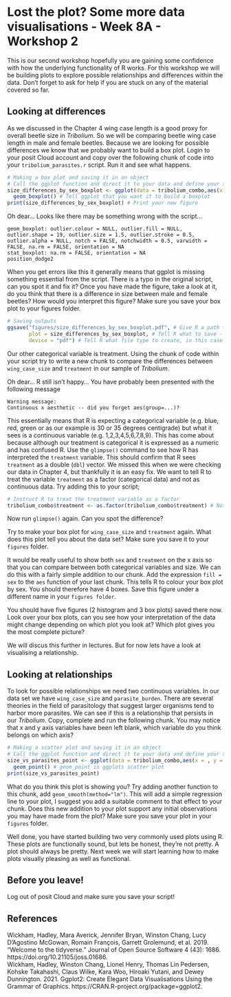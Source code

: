 # Lost the plot? Some more data visualisations - Week 8A - Workshop 2

This is our second workshop hopefully you are gaining some confidence with how the underlying functionality of R works. For this workshop we will be building plots to explore possible relationships and differences within the data. Don't forget to ask for help if you are stuck on any of the material covered so far.

## Looking at differences

As we discussed in the Chapter 4 wing case length is a good proxy for overall beetle size in _Tribolium_. So we will be comparing beetle wing case length in male and female beetles. Because we are looking for possible differences we know that we probably want to build a box plot. Login to your posit Cloud account and copy over the following chunk of code into your `tribolium_parasites.r` script. Run it and see what happens.

```r
# Making a box plot and saving it in an object
# Call the ggplot function and direct it to your data and define your x axis and y axis
size_differences_by_sex_boxplot <- ggplot(data = tribolium_combo,aes(x = sex, y wing_case_size)) + 
  geom_boxplot() # Tell ggplot that you want it to build a boxplot
print(size_differences_by_sex_boxplot) # Print your new figure
```

Oh dear... Looks like there may be something wrong with the script...

```
geom_boxplot: outlier.colour = NULL, outlier.fill = NULL, outlier.shape = 19, outlier.size = 1.5, outlier.stroke = 0.5, outlier.alpha = NULL, notch = FALSE, notchwidth = 0.5, varwidth = FALSE, na.rm = FALSE, orientation = NA
stat_boxplot: na.rm = FALSE, orientation = NA
position_dodge2 
```

When you get errors like this it generally means that ggplot is missing something essential from the script. There is a typo in the original script, can you spot it and fix it? Once you have made the figure, take a look at it, do you think that there is a difference in size between male and female beetles? How would you interpret this figure? Make sure you save your box plot to your figures folder. 

```r
# Saving outputs
ggsave("figures/size_differences_by_sex_boxplot.pdf", # Give R a path to save to and a file name
       plot = size_differences_by_sex_boxplot, # Tell R what to save - in this case your object
       device = "pdf") # Tell R what file type to create, in this case a pdf
```

Our other categorical variable is treatment. Using the chunk of code within your script try to write a new chunk to compare the differences between `wing_case_size` and `treatment` in our sample of _Tribolium_. 

Oh dear... R still isn't happy... You have probably been presented with the following message

```
Warning message:
Continuous x aesthetic -- did you forget aes(group=...)? 
```

This essentially means that R is expecting a categorical variable (e.g. blue, red, green or as our example is 30 or 35 degrees centigrade) but what it sees is a continuous variable (e.g. 1,2,3,4,5,6,7,8,9). This has come about because although our treatment is categorical it is expressed as a numeric and has confused R. Use the `glimpse()` command to see how R has interpreted the `treatment` variable. This should confirm that R sees `treatment` as a double (`dbl`) vector. We missed this when we were checking our data in Chapter 4, but thankfully it is an easy fix. We want to tell R to treat the variable `treatment` as a factor (categorical data) and not as continuous data. Try adding this to your script;

```r
# Instruct R to treat the treatment variable as a factor 
tribolium_combo$treatment <- as.factor(tribolium_combo$treatment) # Note this will edit your data frame
```

Now run `glimpse()` again. Can you spot the difference?

Try to make your box plot for `wing_case_size` and `treatment` again. What does this plot tell you about the data set? Make sure you save it to your `figures` folder. 

It would be really useful to show both `sex` and `treatment` on the x axis so that you can compare between both categorical variables and size. We can do this with a fairly simple addition to our chunk. Add the expression `fill = sex` to the `aes` function of your last chunk. This tells R to colour your box plot by sex. You should therefore have 4 boxes. Save this figure under a different name in your `figures folder`. 

You should have five figures (2 histogram and 3 box plots) saved there now. Look over your box plots, can you see how your interpretation of the data might change depending on which plot you look at? Which plot gives you the most complete picture? 

We will discus this further in lectures. But for now lets have a look at visualising a relationship. 

## Looking at relationships

To look for possible relationships we need two continuous variables. In our data set we have `wing_case_size` and `parasite_burden`. There are several theories in the field of parasitology that suggest larger organisms tend to harbor more parasites. We can see if this is a relationship that persists in our _Tribolium_. Copy, complete and run the following chunk. You may notice that x and y axis variables have been left blank, which variable do you think belongs on which axis?

```r
# Making a scatter plot and saving it in an object
# Call the ggplot function and direct it to your data and define your x axis and y axis
size_vs_parasites_point <- ggplot(data = tribolium_combo,aes(x = , y = )) + 
  geom_point() # geom_point is ggplots scatter plot
print(size_vs_parasites_point)
```

What do you think this plot is showing you? Try adding another function to this chunk, add `geom_smooth(method="lm")`. This will add a simple regression line to your plot, I suggest you add a suitable comment to that effect to your chunk. Does this new addition to your plot support any initial observations you may have made from the plot? Make sure you save your plot in your `figures` folder.

Well done, you have started building two very commonly used plots using R. These plots are functionally sound, but lets be honest, they're not pretty. A plot should always be pretty. Next week we will start learning how to make plots visually pleasing as well as functional. 

## Before you leave!

Log out of posit Cloud and make sure you save your script!

## References

Wickham, Hadley, Mara Averick, Jennifer Bryan, Winston Chang, Lucy D’Agostino McGowan, Romain François, Garrett Grolemund, et al. 2019. “Welcome to the tidyverse.” Journal of Open Source Software 4 (43): 1686. https://doi.org/10.21105/joss.01686. <br />
Wickham, Hadley, Winston Chang, Lionel Henry, Thomas Lin Pedersen, Kohske Takahashi, Claus Wilke, Kara Woo, Hiroaki Yutani, and Dewey Dunnington. 2021. Ggplot2: Create Elegant Data Visualisations Using the Grammar of Graphics. https://CRAN.R-project.org/package=ggplot2.
